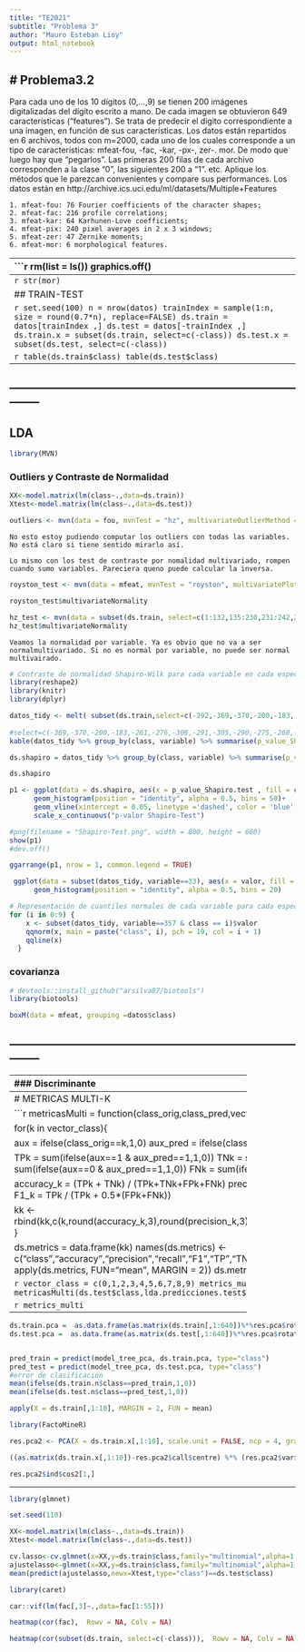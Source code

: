 ```yaml
---
title: "TE2021"
subtitle: "Problema 3"
author: "Mauro Esteban Lioy"
output: html_notebook
---
```


<style type="text/css">
.main-container {
  max-width: 700px;
  margin-left: auto;
  margin-right: auto;
}
</style>

# Problema3.2
--------------------------------------------------------------------------------
Para cada uno de los 10 dígitos (0,...,9) se tienen 200 imágenes digitalizadas del dígito escrito a mano. De cada imagen se obtuvieron 649 características (“features”).  Se trata de predecir el digito correspondiente a una imagen, en función de sus características. 
	Los datos están repartidos en 6 archivos, todos  con m=2000, cada uno de los cuales corresponde a un tipo de características: mfeat-fou, -fac, -kar, -px-, zer-. mor. De modo que luego hay que “pegarlos”.
	Las primeras 200 filas de cada archivo corresponden a la clase “0”, las siguientes 200 a “1”. etc.
	Aplique los métodos que le parezcan convenientes y compare sus performances.
	Los datos están en
http://archive.ics.uci.edu/ml/datasets/Multiple+Features


    1. mfeat-fou: 76 Fourier coefficients of the character shapes;
    2. mfeat-fac: 216 profile correlations;
    3. mfeat-kar: 64 Karhunen-Love coefficients;
    4. mfeat-pix: 240 pixel averages in 2 x 3 windows;
    5. mfeat-zer: 47 Zernike moments;
    6. mfeat-mor: 6 morphological features.

--------------------------------------------------------------------------------
```r
rm(list = ls())
graphics.off()

library(ggplot2)
library(ggpubr)

library(leaps)
library(broom)
library(RobStatTM)
library(reshape2)
library(stringr)
```

## DATOS

```r
fou<-read.table("mfeat-fou",header=FALSE)
fac<-read.table("mfeat-fac",header=FALSE)
kar<-read.table("mfeat-kar",header=FALSE)
pix<-read.table("mfeat-pix",header=FALSE)
zer<-read.table("mfeat-zer",header=FALSE)
mor<-read.table("mfeat-mor",header=FALSE)

#mor$V1<-as.factor(mor$V1)
#mor$V2<-as.factor(mor$V2)
#mor$V3<-as.factor(mor$V3)


mfeat<-cbind(fou,kar,pix,zer,mor,fac)
colnames(mfeat)<-as.vector(seq(1,649,1))#as.vector(seq(1,649,1))
class<-rep(0,2000)
class[(1:200)]<-0
class[(201:400)]<-1
class[(401:600)]<-2
class[(601:800)]<-3
class[(801:1000)]<-4
class[(1001:1200)]<-5
class[(1201:1400)]<-6
class[(1401:1600)]<-7
class[(1601:1800)]<-8
class[(1801:2000)]<-9
class<-as.factor(class)
datos<-cbind(mfeat,class)
```



## DESCRIPTIVO DE LOS DATOS
--------------------------------------------------------------------------------
```r
str(mor)
```



## TRAIN-TEST

```r
set.seed(100)
n = nrow(datos)
trainIndex = sample(1:n, size = round(0.7*n), replace=FALSE)
ds.train = datos[trainIndex ,]
ds.test = datos[-trainIndex ,]
ds.train.x = subset(ds.train, select=c(-class))
ds.test.x = subset(ds.test, select=c(-class))
```

```r
table(ds.train$class)
table(ds.test$class)
```


--------------------------------------------------------------------------------
--------------------------------------------------------------------------------
--------------------------------------------------------------------------------

## LDA

```r
library(MVN)
```



### Outliers y Contraste de Normalidad

```r
XX<-model.matrix(lm(class~.,data=ds.train))
Xtest<-model.matrix(lm(class~.,data=ds.test))
```


```r
outliers <- mvn(data = fou, mvnTest = "hz", multivariateOutlierMethod = "quan")
```

    No esto estoy pudiendo computar los outliers con todas las variables. No está claro si tiene sentido mirarlo así.

    Lo mismo con los test de contraste por nomalidad multivariado, rompen cuando sumo variables. Pareciera queno puede calcular la inversa.


```r
royston_test <- mvn(data = mfeat, mvnTest = "royston", multivariatePlot = "qq")
```

```r
royston_test$multivariateNormality
```

```r
hz_test <- mvn(data = subset(ds.train, select=c(1:132,135:230,231:242,245:260,500:600)), mvnTest = "hz")
hz_test$multivariateNormality
```


    Veamos la normalidad por variable. Ya es obvio que no va a ser normalmultivariado. Si no es normal por variable, no puede ser normal multivairado. 
    
```r
# Contraste de normalidad Shapiro-Wilk para cada variable en cada especie
library(reshape2)
library(knitr)
library(dplyr)
```

```r
datos_tidy <- melt( subset(ds.train,select=c(-292,-369,-370,-200,-183,-261,-276,-306,-291,-305,-290,-275,-268,-430,-428,-253,-399,-416,-469,-477,-492,-484,-491,-502,-506,-521,-522,-585,-586,-507,-508) ), value.name = "valor")
                           
#select=c(-369,-370,-200,-183,-261,-276,-306,-291,-305,-290,-275,-268,-430,-428,-253,-399,-416,-469,-477,-492,-484,-491,-502,-506,-521,-522,-585,-586,-507,-508) ), value.name = "valor")
kable(datos_tidy %>% group_by(class, variable) %>% summarise(p_value_Shapiro.test = shapiro.test(valor)$p.value))
```

```r
ds.shapiro = datos_tidy %>% group_by(class, variable) %>% summarise(p_value_Shapiro.test = shapiro.test(valor)$p.value)
```
```r
ds.shapiro
```

```r
p1 <- ggplot(data = ds.shapiro, aes(x = p_value_Shapiro.test , fill = class)) +
      geom_histogram(position = "identity", alpha = 0.5, bins = 50)+
      geom_vline(xintercept = 0.05, linetype ='dashed', color = 'blue', size = 2) +
      scale_x_continuous("p-valor Shapiro-Test") 
```

```r
#png(filename = "Shapiro-Test.png", width = 800, height = 600)
show(p1)
#dev.off()
```



```r
ggarrange(p1, nrow = 1, common.legend = TRUE)
```




```r
 ggplot(data = subset(datos_tidy, variable==33), aes(x = valor, fill = class)) +
      geom_histogram(position = "identity", alpha = 0.5, bins = 20)
```



```r
# Representación de cuantiles normales de cada variable para cada especie 
for (i in 0:9) {
    x <- subset(datos_tidy, variable==357 & class == i)$valor
    qqnorm(x, main = paste("class", i), pch = 19, col = i + 1)
    qqline(x)
  }
```


### covarianza

```r
# devtools::install_github("arsilva87/biotools")
library(biotools)
```


```r
boxM(data = mfeat, grouping =datos$class)
```


--------------------------------------------------------------------------------
--------------------------------------------------------------------------------
--------------------------------------------------------------------------------
### Discriminante

```r
library(MASS)
```

```r
columnas=c(1:485,495:590,591:599,605:615,630:649)
mfeat.train<-ds.train.x[columnas]#cbind(fou,pix,zer,kar)#cbind(fou,fac,kar,pix,zer,mor)
colnames(mfeat.train)<-as.vector(seq(1,length(mfeat.train),1))

mfeat.test = ds.test.x[columnas]
colnames(mfeat.test)<-as.vector(seq(1,length(mfeat.test),1))

set.seed(100)
modelo_lda <- lda(formula = ds.train$class ~ . ,data = mfeat.train)

```



```r
predicciones.train <- predict(object = modelo_lda, newdata = mfeat.train)
table(ds.train$class, predicciones.train$class, dnn = c("Clase real", "Clase predicha"))

trainig_error <- mean(ds.train$class != predicciones.train$class) * 100
paste("trainig_error =", trainig_error, "%")
```



```r
predicciones.test <- predict(object = modelo_lda, newdata = mfeat.test)
table(ds.test$class, predicciones.test$class, dnn = c("Clase real", "Clase predicha"))

test_error <- mean(ds.test$class != predicciones.test$class) * 100
paste("test_error =", test_error, "%")
```




### QDA

```r
#columnas=c(485:495,630:649,1:80,110:120,140:145,450:480)#c(1:485,495:590,591:599,605:615,630:649)
columnas=c(485:495,630:649,1:80)
mfeat.train<-ds.train.x[columnas]#cbind(fou,pix,zer,kar)#cbind(fou,fac,kar,pix,zer,mor)
colnames(mfeat.train)<-as.vector(seq(1,length(mfeat.train),1))

mfeat.test = ds.test.x[columnas]
colnames(mfeat.test)<-as.vector(seq(1,length(mfeat.test),1))

set.seed(100)
#target = ds.train$class
#ds.qda.train = mfeat.train

target = rbind(ds.train,ds.train,ds.train,ds.train,ds.train,ds.train,ds.train,ds.train)$class
ds.qda.train =rbind(mfeat.train,mfeat.train,mfeat.train,mfeat.train,mfeat.train,mfeat.train,mfeat.train,mfeat.train)

modelo_qda <- qda(formula = target ~ ., data=ds.qda.train)

```

```r
qda.predicciones.train <- predict(object = modelo_qda, newdata = mfeat.train)
table(ds.train$class, qda.predicciones.train$class, dnn = c("Clase real", "Clase predicha"))

trainig_error <- mean(ds.train$class != qda.predicciones.train$class) * 100
paste("trainig_error =", trainig_error, "%")
```


```r
qda.predicciones.test <- predict(object = modelo_qda, newdata = mfeat.test)
table(ds.test$class, qda.predicciones.test$class, dnn = c("Clase real", "Clase predicha"))

test_error <- mean(ds.test$class != qda.predicciones.test$class) * 100
paste("test_error =", test_error, "%")
```






# PCA + QDA

```r
library(factoextra)
#Hago el PCA
res.pca <- prcomp(as.matrix(scale(ds.train.x)), scale = T, center=T, rank. = 70)

mfeat.train = as.data.frame(res.pca$x)
colnames(mfeat.train)<-as.vector(seq(1,length(mfeat.train),1))

mean_ds.train.x = apply(X = ds.train.x, MARGIN = 2, FUN = mean)
var_ds.train.x = apply(X = ds.train.x, MARGIN = 2, FUN = var)

mfeat.test =  as.data.frame(as.matrix(scale(ds.test.x)) %*% res.pca$rotation) 
colnames(mfeat.test)<-as.vector(seq(1,length(mfeat.test),1))

set.seed(100)
target = ds.train$class
ds.qda.train = mfeat.train

modelo_qda <- qda(formula = target ~ ., data=ds.qda.train)

qda.predicciones.train <- predict(object = modelo_qda, newdata = mfeat.train)
table(ds.train$class, qda.predicciones.train$class, dnn = c("Clase real", "Clase predicha"))

trainig_error <- mean(ds.train$class != qda.predicciones.train$class) * 100
paste("trainig_error =", trainig_error, "%")

qda.predicciones.test <- predict(object = modelo_qda, newdata = mfeat.test)
table(ds.test$class, qda.predicciones.test$class, dnn = c("Clase real", "Clase predicha"))

test_error <- mean(ds.test$class != qda.predicciones.test$class) * 100
paste("test_error =", test_error, "%")
```





## PCA+LDA

```r
library(factoextra)
#Hago el PCA
res.pca <- prcomp(as.matrix(scale(ds.train.x)), scale = T, center=T, rank. = 70)

mfeat.train = as.data.frame(res.pca$x)
colnames(mfeat.train)<-as.vector(seq(1,length(mfeat.train),1))

mean_ds.train.x = apply(X = ds.train.x, MARGIN = 2, FUN = mean)
var_ds.train.x = apply(X = ds.train.x, MARGIN = 2, FUN = var)

mfeat.test =  as.data.frame(as.matrix(scale(ds.test.x)) %*% res.pca$rotation) 
colnames(mfeat.test)<-as.vector(seq(1,length(mfeat.test),1))

set.seed(100)
target = ds.train$class
ds.lda.train = mfeat.train

modelo_lda <- lda(formula = target ~ ., data=ds.lda.train)

lda.predicciones.train <- predict(object = modelo_lda, newdata = mfeat.train)
table(ds.train$class, lda.predicciones.train$class, dnn = c("Clase real", "Clase predicha"))

trainig_error <- mean(ds.train$class != lda.predicciones.train$class) * 100
paste("trainig_error =", trainig_error, "%")

lda.predicciones.test <- predict(object = modelo_lda, newdata = mfeat.test)
table(ds.test$class, lda.predicciones.test$class, dnn = c("Clase real", "Clase predicha"))

test_error <- mean(ds.test$class != lda.predicciones.test$class) * 100
paste("test_error =", test_error, "%")

```



```r
summary(res.pca)
```



# Graficar algo?

```r
library(klaR)
```

```r
#png(filename = "LDA_regiones_cp123.png", width = 800, height = 600)
partimat(formula = target ~ ds.lda.train$`1` + ds.lda.train$`2` + ds.lda.train$`3`,  plot.matrix = TRUE, imageplot = TRUE,
         data=ds.lda.train, 
         method = "lda", 
         prec = 200,
         nplots.vert = 1 ,
         nplots.hor = 1,
         col.mean = "green",
         name=c("PC1","PC2","PC3"))
#dev.off()
```


```r
partimat(formula = target ~ ds.lda.train$`1` + ds.lda.train$`2` + ds.lda.train$`3`+ ds.lda.train$`4`, 
         data=ds.lda.train, 
         method = "lda", 
         prec = 200,
         nplots.vert = 1 ,
         nplots.hor = 1,
         name=c("PC1","PC2"))
```

```r
partimat(formula = target ~ ds.qda.train$`1` + ds.qda.train$`2`, plot.matrix = TRUE, imageplot = FALSE,
         data=ds.qda.train, 
         method = "qda", 
         prec = 200,
         nplots.vert = 1 ,
         nplots.hor = 1,
         col.mean = "green",
         name=c("PC1","PC2")
         )
```




```r
#png(filename = "QDA_regiones_cp123.png", width = 800, height = 600)
partimat(formula = target ~ ds.qda.train$`1` + ds.qda.train$`2` + ds.qda.train$`3`, 
         data=ds.qda.train,  plot.matrix = TRUE, imageplot = TRUE,
         method = "qda", 
         prec = 200,
         nplots.vert = 1 ,
         nplots.hor = 1,
         col.mean = "green",
         name=c("PC1","PC2","PC3")
         )
#dev.off()
```


```r
ds.lda.train
```

```r
boxM(data = ds.lda.train, grouping = ds.train$class)
```
```r
royston_test <- mvn(data = ds.lda.train, mvnTest = "royston", multivariatePlot = "qq")
```

```r
royston_test$multivariateNormality
```


-----------------------------------------------------------
# METRICAS MULTI-K

```r
metricasMulti = function(class_orig,class_pred,vector_class){
  kk=c()
  
  for(k in vector_class){
    
    aux = ifelse(class_orig==k,1,0)
    aux_pred = ifelse(class_pred==k,1,0)
    Nk = sum(aux)
    
    TPk = sum(ifelse(aux==1 & aux_pred==1,1,0)) 
    TNk = sum(ifelse(aux==0 & aux_pred==0,1,0))
    FPk = sum(ifelse(aux==0 & aux_pred==1,1,0))
    FNk = sum(ifelse(aux==1 & aux_pred==0,1,0))

    accuracy_k =  (TPk + TNk) / (TPk+TNk+FPk+FNk)
    precision_k =  TPk / (TPk+FPk)
    recall_k = TPk / (TPk+FNk)
    F1_k = TPk / (TPk + 0.5*(FPk+FNk))
    
    kk <- rbind(kk,c(k,round(accuracy_k,3),round(precision_k,3),round(recall_k,3),round(F1_k,3),TPk,TNk,FPk,FNk,Nk))
  }
  
  
  ds.metrics = data.frame(kk)
  names(ds.metrics) <- c("class","accuracy","precision","recall","F1","TP","TN","FP","FN","Nk")
  ds.metrics = rbind(ds.metrics, apply(ds.metrics, FUN="mean", MARGIN = 2))
  ds.metrics[11,1] = "mean"
  return(ds.metrics)
  }
```

```r
vector_class = c(0,1,2,3,4,5,6,7,8,9)
metrics_multi = metricasMulti(ds.test$class,lda.predicciones.test$class,vector_class = vector_class)
```


```r
metrics_multi
```





------------------------------------------------------------------------------

```r

ds.train.pca =  as.data.frame(as.matrix(ds.train[,1:640])%*%res.pca$rotation)
ds.test.pca =  as.data.frame(as.matrix(ds.test[,1:640])%*%res.pca$rotation)


pred_train = predict(model_tree_pca, ds.train.pca, type="class")
pred_test = predict(model_tree_pca, ds.test.pca, type="class")
#error de clasificación 
mean(ifelse(ds.train.n$class==pred_train,1,0)) 
mean(ifelse(ds.test.n$class==pred_test,1,0)) 
```






```r
apply(X = ds.train[,1:10], MARGIN = 2, FUN = mean)
```










```r
library(FactoMineR)
```

```r
res.pca2 <- PCA(X = ds.train.x[,1:10], scale.unit = FALSE, ncp = 4, graph = TRUE)
```


```r
((as.matrix(ds.train.x[,1:10])-res.pca2$call$centre) %*% (res.pca2$var$coord))[1:10,]
```


```r
res.pca2$ind$cos2[1,]
```








--------------------------------------------------------------------------------



```r
library(glmnet)
```

```r
set.seed(110)

XX<-model.matrix(lm(class~.,data=ds.train))
Xtest<-model.matrix(lm(class~.,data=ds.test))

cv.lasso<-cv.glmnet(x=XX,y=ds.train$class,family="multinomial",alpha=1,nfolds=3,trace.it=1)
ajustelasso<-glmnet(x=XX,y=ds.train$class,family="multinomial",alpha=1,lambda=cv.lasso$lambda.1se, trace.it=1)
mean(predict(ajustelasso,newx=Xtest,type="class")==ds.test$class)
```

```r
library(caret)
```

```r
car::vif(lm(fac[,3]~.,data=fac[1:55]))
```

```r
heatmap(cor(fac),  Rowv = NA, Colv = NA)
```


```r
heatmap(cor(subset(ds.train, select=c(-class))),  Rowv = NA, Colv = NA)
```

